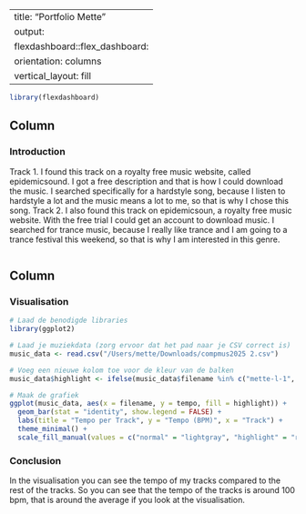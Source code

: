
---
title: "Portfolio Mette"
output: 
  flexdashboard::flex_dashboard:
    orientation: columns
    vertical_layout: fill
---

```r
library(flexdashboard)
```

Column {data-width=650}
-----------------------------------------------------------------------

### Introduction

Track 1.
I found this track on a royalty free music website, called epidemicsound. I got a free description and that is how I could download the music. I searched specifically for a hardstyle song, because I listen to hardstyle a lot and the music means a lot to me, so that is why I chose this song.
Track 2.
I also found this track on epidemicsoun, a royalty free music website. With the free trial I could get an account to download music. I searched for trance music, because I really like trance and I am going to a trance festival this weekend, so that is why I am interested in this genre. 


```r

```

Column {data-width=350}
-----------------------------------------------------------------------

### Visualisation

```r

# Laad de benodigde libraries
library(ggplot2)

# Laad je muziekdata (zorg ervoor dat het pad naar je CSV correct is)
music_data <- read.csv("/Users/mette/Downloads/compmus2025 2.csv")

# Voeg een nieuwe kolom toe voor de kleur van de balken
music_data$highlight <- ifelse(music_data$filename %in% c("mette-l-1", "mette-l-2"), "highlight", "normal")

# Maak de grafiek
ggplot(music_data, aes(x = filename, y = tempo, fill = highlight)) +
  geom_bar(stat = "identity", show.legend = FALSE) +
  labs(title = "Tempo per Track", y = "Tempo (BPM)", x = "Track") +
  theme_minimal() +
  scale_fill_manual(values = c("normal" = "lightgray", "highlight" = "red"))  # Kleur je tracks in het rood

```

### Conclusion

In the visualisation you can see the tempo of my tracks compared to the rest of the tracks. So you can see that the tempo of the tracks is around 100 bpm, that is around the average if you look at the visualisation. 


